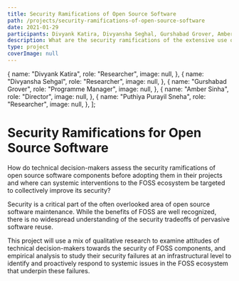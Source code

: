 ```yaml
---
title: Security Ramifications of Open Source Software
path: /projects/security-ramifications-of-open-source-software
date: 2021-01-29
participants: Divyank Katira, Divyansha Seghal, Gurshabad Grover, Amber Sinha, Puthiya Purayil Sneha
description: What are the security ramifications of the extensive use of open-source software in modern software supply chains & how can security be improved?
type: project
coverImage: null
---
```


  {
    name: "Divyank Katira",
    role: "Researcher",
    image: null,
  },
  {
    name: "Divyansha Sehgal",
    role: "Researcher",
    image: null,
  },
  {
    name: "Gurshabad Grover",
    role: "Programme Manager",
    image: null,
  },
  {
    name: "Amber Sinha",
    role: "Director",
    image: null,
  },
  {
    name: "Puthiya Purayil Sneha",
    role: "Researcher",
    image: null,
  },
];

<!-- export const resources = [
  {
    title: "Proposal",
    link: "https://example.com",
    linkText: "Read More",
    author: "Divyank Katira",
  },
]; -->

# Security Ramifications for Open Source Software

How do technical decision-makers assess the security ramifications of open source software components before adopting them in their projects and where can systemic interventions to the FOSS ecosystem be targeted to collectively improve its security?

Security is a critical part of the often overlooked area of open source software maintenance. While the benefits of FOSS are well recognized, there is no widespread understanding of the security tradeoffs of pervasive software reuse.

This project will use a mix of qualitative research to examine attitudes of technical decision-makers towards the security of FOSS components, and empirical analysis to study their security failures at an infrastructural level to identify and proactively respond to systemic issues in the FOSS ecosystem that underpin these failures.

<!-- Centre for Internet and Society, Bangalore -->